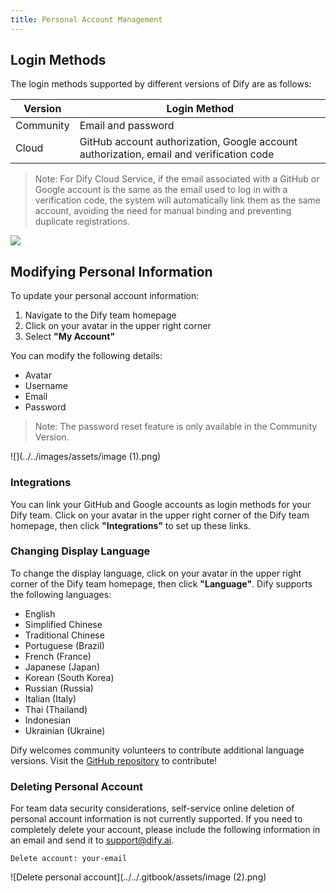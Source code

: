 ```yaml
---
title: Personal Account Management
---
```


## Login Methods

The login methods supported by different versions of Dify are as follows:

| Version   | Login Method                                                                 |
|-----------|------------------------------------------------------------------------------|
| Community | Email and password                                                           |
| Cloud     | GitHub account authorization, Google account authorization, email and verification code |

> Note: For Dify Cloud Service, if the email associated with a GitHub or Google account is the same as the email used to log in with a verification code, the system will automatically link them as the same account, avoiding the need for manual binding and preventing duplicate registrations.

![](../../images/assets/image.png)

## Modifying Personal Information

To update your personal account information:

1. Navigate to the Dify team homepage
2. Click on your avatar in the upper right corner
3. Select **"My Account"**

You can modify the following details:

* Avatar
* Username
* Email
* Password

> Note: The password reset feature is only available in the Community Version.

![](../../images/assets/image (1).png)

### Integrations

You can link your GitHub and Google accounts as login methods for your Dify team. Click on your avatar in the upper right corner of the Dify team homepage, then click **"Integrations"** to set up these links.

### Changing Display Language

To change the display language, click on your avatar in the upper right corner of the Dify team homepage, then click **"Language"**. Dify supports the following languages:

* English
* Simplified Chinese
* Traditional Chinese
* Portuguese (Brazil)
* French (France)
* Japanese (Japan)
* Korean (South Korea)
* Russian (Russia)
* Italian (Italy)
* Thai (Thailand)
* Indonesian
* Ukrainian (Ukraine)

Dify welcomes community volunteers to contribute additional language versions. Visit the [GitHub repository](https://github.com/langgenius/dify/blob/main/CONTRIBUTING.md) to contribute!

### Deleting Personal Account

For team data security considerations, self-service online deletion of personal account information is not currently supported. If you need to completely delete your account, please include the following information in an email and send it to support@dify.ai.

```
Delete account: your-email
```

![Delete personal account](../../.gitbook/assets/image (2).png)
